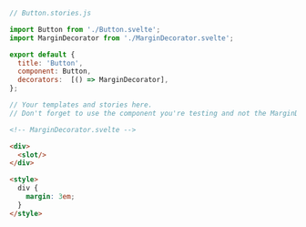 ```js
// Button.stories.js

import Button from './Button.svelte';
import MarginDecorator from './MarginDecorator.svelte';

export default {
  title: 'Button',
  component: Button,
  decorators:  [() => MarginDecorator],
};

// Your templates and stories here. 
// Don't forget to use the component you're testing and not the MarginDecorator component

```

```html
<!-- MarginDecorator.svelte -->

<div>
  <slot/>
</div>

<style>
  div { 
    margin: 3em;
  }
</style>
```